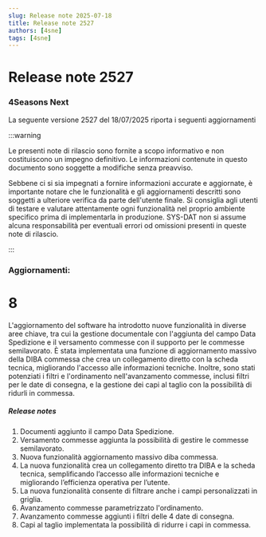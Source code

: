 ```yaml
---
slug: Release note 2025-07-18
title: Release note 2527
authors: [4sne]
tags: [4sne]
---
```


# Release note 2527

### 4Seasons Next

La seguente versione 2527 del 18/07/2025 riporta i seguenti aggiornamenti

:::warning

Le presenti note di rilascio sono fornite a scopo informativo e non costituiscono un impegno definitivo. Le informazioni contenute in questo documento sono soggette a modifiche senza preavviso.

Sebbene ci si sia impegnati a fornire informazioni accurate e aggiornate, è importante notare che le funzionalità e gli aggiornamenti descritti sono soggetti a ulteriore verifica da parte dell'utente finale.  Si consiglia agli utenti di testare e valutare attentamente ogni funzionalità nel proprio ambiente specifico prima di implementarla in produzione.
SYS-DAT non si assume alcuna responsabilità per eventuali errori od omissioni presenti in queste note di rilascio.

:::


<!-- truncate -->

### Aggiornamenti:        

#  8

L'aggiornamento del software ha introdotto nuove funzionalità in diverse aree chiave, tra cui la gestione documentale con l'aggiunta del campo Data Spedizione e il versamento commesse con il supporto per le commesse semilavorato. È stata implementata una funzione di aggiornamento massivo della DIBA commessa che crea un collegamento diretto con la scheda tecnica, migliorando l'accesso alle informazioni tecniche. Inoltre, sono stati potenziati i filtri e l'ordinamento nell'avanzamento commesse, inclusi filtri per le date di consegna, e la gestione dei capi al taglio con la possibilità di ridurli in commessa.


##### Release notes

1. Documenti aggiunto il campo Data Spedizione. 
1. Versamento commesse aggiunta la possibilità di gestire le commesse semilavorato. 
1. Nuova funzionalità aggiornamento massivo diba commessa. 
1. La nuova funzionalità crea un collegamento diretto tra DIBA e la scheda tecnica, semplificando l’accesso alle informazioni tecniche e migliorando l’efficienza operativa per l’utente. 
1. La nuova funzionalità consente di filtrare anche i campi personalizzati in griglia. 
1. Avanzamento commesse parametrizzato l'ordinamento. 
1. Avanzamento commesse aggiunti i filtri delle 4 date di consegna. 
1. Capi al taglio implementata la possibilità di ridurre i capi in commessa. 

